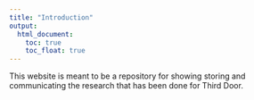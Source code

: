 ```yaml
---
title: "Introduction"
output:
  html_document:
    toc: true
    toc_float: true
---
```


This website is meant to be a repository for showing storing and communicating the research that has been done for Third Door.
 






